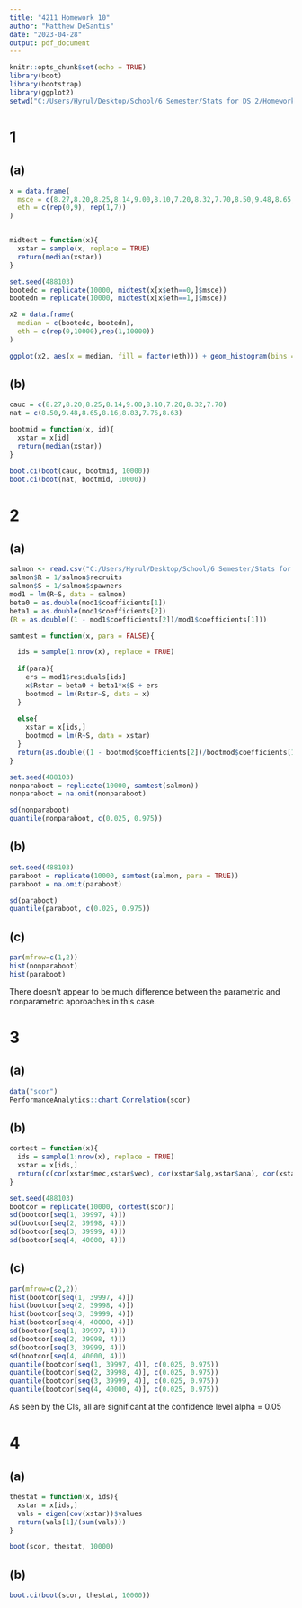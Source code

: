 ---
title: "4211 Homework 10"
author: "Matthew DeSantis"
date: "2023-04-28"
output: pdf_document
---

```{r setup, include=FALSE}
knitr::opts_chunk$set(echo = TRUE)
library(boot)
library(bootstrap)
library(ggplot2)
setwd("C:/Users/Hyrul/Desktop/School/6 Semester/Stats for DS 2/Homework/HW5")
```

# 1

## (a)
```{r 1a}
x = data.frame(
  msce = c(8.27,8.20,8.25,8.14,9.00,8.10,7.20,8.32,7.70,8.50,9.48,8.65,8.16,8.83,7.76,8.63),
  eth = c(rep(0,9), rep(1,7))
)


midtest = function(x){
  xstar = sample(x, replace = TRUE)
  return(median(xstar))
}

set.seed(488103)
bootedc = replicate(10000, midtest(x[x$eth==0,]$msce))
bootedn = replicate(10000, midtest(x[x$eth==1,]$msce))

x2 = data.frame(
  median = c(bootedc, bootedn),
  eth = c(rep(0,10000),rep(1,10000))
)

ggplot(x2, aes(x = median, fill = factor(eth))) + geom_histogram(bins = 10, position = "dodge")
```

## (b)
```{r 1b}
cauc = c(8.27,8.20,8.25,8.14,9.00,8.10,7.20,8.32,7.70)
nat = c(8.50,9.48,8.65,8.16,8.83,7.76,8.63)

bootmid = function(x, id){
  xstar = x[id]
  return(median(xstar))
}

boot.ci(boot(cauc, bootmid, 10000))
boot.ci(boot(nat, bootmid, 10000))
```


\newpage

# 2

## (a)
```{r 2a}
salmon <- read.csv("C:/Users/Hyrul/Desktop/School/6 Semester/Stats for DS 2/Homework/HW5/salmon.dat", sep="")
salmon$R = 1/salmon$recruits
salmon$S = 1/salmon$spawners
mod1 = lm(R~S, data = salmon)
beta0 = as.double(mod1$coefficients[1])
beta1 = as.double(mod1$coefficients[2])
(R = as.double((1 - mod1$coefficients[2])/mod1$coefficients[1]))

samtest = function(x, para = FALSE){

  ids = sample(1:nrow(x), replace = TRUE)
    
  if(para){
    ers = mod1$residuals[ids]
    x$Rstar = beta0 + beta1*x$S + ers
    bootmod = lm(Rstar~S, data = x)
  }
  
  else{
    xstar = x[ids,]
    bootmod = lm(R~S, data = xstar)
  }
  return(as.double((1 - bootmod$coefficients[2])/bootmod$coefficients[1]))
}

set.seed(488103)
nonparaboot = replicate(10000, samtest(salmon))
nonparaboot = na.omit(nonparaboot)
```

```{r 2a.2}
sd(nonparaboot)
quantile(nonparaboot, c(0.025, 0.975))
```


## (b)
```{r 2b}
set.seed(488103)
paraboot = replicate(10000, samtest(salmon, para = TRUE))
paraboot = na.omit(paraboot)
```

```{r 2b.2}
sd(paraboot)
quantile(paraboot, c(0.025, 0.975))
```

## (c)
```{r 2c}
par(mfrow=c(1,2))
hist(nonparaboot)
hist(paraboot)
```
There doesn't appear to be much difference between the parametric and nonparametric approaches in this case.

\newpage

# 3

## (a)
```{r 3a}
data("scor")
PerformanceAnalytics::chart.Correlation(scor)
```

## (b)
```{r 3b}
cortest = function(x){
  ids = sample(1:nrow(x), replace = TRUE)
  xstar = x[ids,]
  return(c(cor(xstar$mec,xstar$vec), cor(xstar$alg,xstar$ana), cor(xstar$alg,xstar$sta), cor(xstar$ana,xstar$sta)))
}

set.seed(488103)
bootcor = replicate(10000, cortest(scor))
sd(bootcor[seq(1, 39997, 4)])
sd(bootcor[seq(2, 39998, 4)])
sd(bootcor[seq(3, 39999, 4)])
sd(bootcor[seq(4, 40000, 4)])
```

## (c)
```{r 3c}
par(mfrow=c(2,2))
hist(bootcor[seq(1, 39997, 4)])
hist(bootcor[seq(2, 39998, 4)])
hist(bootcor[seq(3, 39999, 4)])
hist(bootcor[seq(4, 40000, 4)])
sd(bootcor[seq(1, 39997, 4)])
sd(bootcor[seq(2, 39998, 4)])
sd(bootcor[seq(3, 39999, 4)])
sd(bootcor[seq(4, 40000, 4)])
quantile(bootcor[seq(1, 39997, 4)], c(0.025, 0.975))
quantile(bootcor[seq(2, 39998, 4)], c(0.025, 0.975))
quantile(bootcor[seq(3, 39999, 4)], c(0.025, 0.975))
quantile(bootcor[seq(4, 40000, 4)], c(0.025, 0.975))
```
As seen by the CIs, all are significant at the confidence level alpha = 0.05


\newpage

# 4

## (a)
```{r 4a}
thestat = function(x, ids){
  xstar = x[ids,]
  vals = eigen(cov(xstar))$values
  return(vals[1]/(sum(vals)))
}

boot(scor, thestat, 10000)
```

## (b)
```{r 4b}
boot.ci(boot(scor, thestat, 10000))
```
